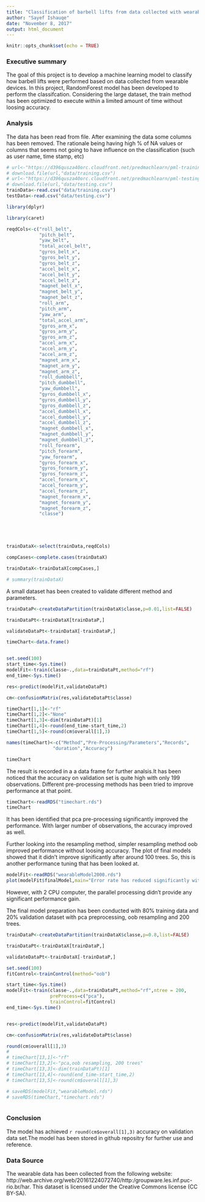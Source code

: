 ```yaml
---
title: "Classification of barbell lifts from data collected with wearable devices"
author: "Sayef Ishauqe"
date: "November 8, 2017"
output: html_document
---
```


```r
knitr::opts_chunk$set(echo = TRUE)
```

### Executive summary

The goal of this project is to develop a machine learning model to classify
how barbell lifts were performed based on data collected from wearable devices.
In this project, RandomForest model has been developed to perform the classifcation.
Considering the large dataset, the train method has been optimized to execute 
within a limited amount of time without loosing accuracy. 

### Analysis
The data has been read from file. After examining the data some columns 
has been removed. The rationale being having high % of NA values or columns that
seems not going to have influence on the classification (such as user name, 
time stamp, etc)

```r
# url<-"https://d396qusza40orc.cloudfront.net/predmachlearn/pml-training.csv"
# download.file(url,"data/training.csv")
# url<-"https://d396qusza40orc.cloudfront.net/predmachlearn/pml-testing.csv"
# download.file(url,"data/testing.csv")
trainData<-read.csv("data/training.csv")
testData<-read.csv("data/testing.csv")

library(dplyr)

library(caret)

```

```r

reqdCols<-c("roll_belt",
            "pitch_belt",
            "yaw_belt",
            "total_accel_belt",
            "gyros_belt_x",
            "gyros_belt_y",
            "gyros_belt_z",
            "accel_belt_x",
            "accel_belt_y",
            "accel_belt_z",
            "magnet_belt_x",
            "magnet_belt_y",
            "magnet_belt_z",
            "roll_arm",
            "pitch_arm",
            "yaw_arm",
            "total_accel_arm",
            "gyros_arm_x",
            "gyros_arm_y",
            "gyros_arm_z",
            "accel_arm_x",
            "accel_arm_y",
            "accel_arm_z",
            "magnet_arm_x",
            "magnet_arm_y",
            "magnet_arm_z",
            "roll_dumbbell",
            "pitch_dumbbell",
            "yaw_dumbbell",
            "gyros_dumbbell_x",
            "gyros_dumbbell_y",
            "gyros_dumbbell_z",
            "accel_dumbbell_x",
            "accel_dumbbell_y",
            "accel_dumbbell_z",
            "magnet_dumbbell_x",
            "magnet_dumbbell_y",
            "magnet_dumbbell_z",
            "roll_forearm",
            "pitch_forearm",
            "yaw_forearm",
            "gyros_forearm_x",
            "gyros_forearm_y",
            "gyros_forearm_z",
            "accel_forearm_x",
            "accel_forearm_y",
            "accel_forearm_z",
            "magnet_forearm_x",
            "magnet_forearm_y",
            "magnet_forearm_z",
            "classe")





trainDataX<-select(trainData,reqdCols)

compCases<-complete.cases(trainDataX)

trainDataX<-trainDataX[compCases,]

# summary(trainDataX)

```

A small dataset has been created to validate different method and parameters.

```r
trainDataP<-createDataPartition(trainDataX$classe,p=0.01,list=FALSE)

trainDataPt<-trainDataX[trainDataP,]

validateDataPt<-trainDataX[-trainDataP,]

timeChart<-data.frame()


set.seed(100)
start_time<-Sys.time()
modelFit<-train(classe~.,data=trainDataPt,method="rf")
end_time<-Sys.time()

res<-predict(modelFit,validateDataPt)

cm<-confusionMatrix(res,validateDataPt$classe)

timeChart[1,1]<-"rf"
timeChart[1,2]<-"None"
timeChart[1,3]<-dim(trainDataPt)[1]
timeChart[1,4]<-round(end_time-start_time,2)
timeChart[1,5]<-round(cm$overall[1],3)

names(timeChart)<-c("Method","Pre-Processing/Parameters","Records",
                 "duration","Accuracy")

timeChart

```

The result is recorded in a a data frame for further analsis.It has been noticed
that the accuracy on validation set is quite high with only 199 observations. Different
pre-processing methods has been tried to improve performance at that point.

```r
timeChart<-readRDS("timechart.rds")
timeChart

```

It has been identified that pca pre-processing significantly improved the 
performance. With larger number of observations, the accuracy improved as well.

Further looking into the resampling method, simpler resampling method oob improved
performance without loosing accuracy. The plot of final models showed that it didn't
improve significantly after around 100 trees. So, this is another performance tuning
that has been looked at.
```r
modelFit<-readRDS("wearableModel2000.rds")
plot(modelFit$finalModel,main="Error rate has reduced significantly within 100 trees")
```

However, with 2 CPU computer, the parallel processing didn't provide any significant
performance gain.

The final model preparation has been conducted with 80% training data and 20% 
validation dataset with pca preprocessing, oob resampling and 200 trees.

```r

trainDataP<-createDataPartition(trainDataX$classe,p=0.8,list=FALSE)

trainDataPt<-trainDataX[trainDataP,]

validateDataPt<-trainDataX[-trainDataP,]

set.seed(100)
fitControl<-trainControl(method="oob")

start_time<-Sys.time()
modelFit<-train(classe~.,data=trainDataPt,method="rf",ntree = 200,
                preProcess=c("pca"),
                trainControl=fitControl)
end_time<-Sys.time()


res<-predict(modelFit,validateDataPt)

cm<-confusionMatrix(res,validateDataPt$classe)

round(cm$overall[1],3)
# 
# timeChart[13,1]<-"rf"
# timeChart[13,2]<-"pca,oob resampling, 200 trees"
# timeChart[13,3]<-dim(trainDataPt)[1]
# timeChart[13,4]<-round(end_time-start_time,2)
# timeChart[13,5]<-round(cm$overall[1],3)

# saveRDS(modelFit,"wearableModel.rds")
# saveRDS(timeChart,"timechart.rds")



```


### Conclusion
The model has achieved `r round(cm$overall[1],3)` accuracy on validation data set.The model has been
stored in github repositry for further use and reference.

### Data Source
The wearable data has been collected from the following website: 
http://web.archive.org/web/20161224072740/http:/groupware.les.inf.puc-rio.br/har.
This dataset is licensed under the Creative Commons license (CC BY-SA). 

